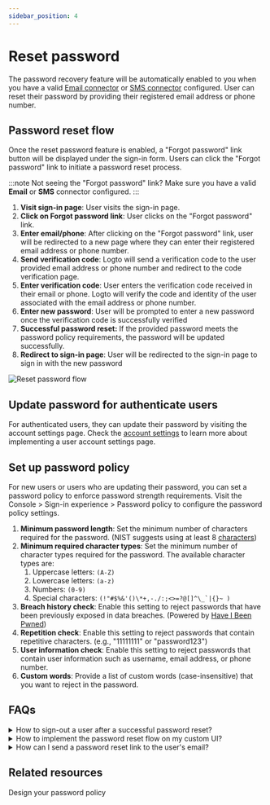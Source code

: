 ```yaml
---
sidebar_position: 4
---
```


# Reset password

The password recovery feature will be automatically enabled to you when you have a valid [Email connector](/connectors/email-connectors) or [SMS connector](/connectors/sms-connectors) configured. User can reset their password by providing their registered email address or phone number.

## Password reset flow

Once the reset password feature is enabled, a "Forgot password" link button will be displayed under the sign-in form. Users can click the "Forgot password" link to initiate a password reset process.

:::note
Not seeing the "Forgot password" link? Make sure you have a valid **Email** or **SMS** connector configured.
:::

1. **Visit sign-in page**: User visits the sign-in page.
2. **Click on Forgot password link**: User clicks on the "Forgot password" link.
3. **Enter email/phone**: After clicking on the "Forgot password" link, user will be redirected to a new page where they can enter their registered email address or phone number.
4. **Send verification code**: Logto will send a verification code to the user provided email address or phone number and redirect to the code verification page.
5. **Enter verification code**: User enters the verification code received in their email or phone. Logto will verify the code and identity of the user associated with the email address or phone number.
6. **Enter new password**: User will be prompted to enter a new password once the verification code is successfully verified
7. **Successful password reset:** If the provided password meets the password policy requirements, the password will be updated successfully.
8. **Redirect to sign-in page**: User will be redirected to the sign-in page to sign in with the new password

![Reset password flow](./assets/reset-password.png)

## Update password for authenticate users

For authenticated users, they can update their password by visiting the account settings page. Check the [account settings](/end-user-flows/account-settings/) to learn more about implementing a user account settings page.

## Set up password policy

For new users or users who are updating their password, you can set a password policy to enforce password strength requirements. Visit the <CloudLink to="/sign-in-experience/password-policy"> Console > Sign-in experience > Password policy</CloudLink> to configure the password policy settings.

1. **Minimum password length**: Set the minimum number of characters required for the password. (NIST suggests using at least 8 [characters](https://pages.nist.gov/800-63-3/sp800-63b.html#sec5))
2. **Minimum required character types**: Set the minimum number of character types required for the password. The available character types are:
   1. Uppercase letters: `(A-Z)`
   2. Lowercase letters: `(a-z)`
   3. Numbers: `(0-9)`
   4. Special characters: ``(!"#$%&'()\*+,-./:;<>=?@[]^\_`|{}~ )``
3. **Breach history check**: Enable this setting to reject passwords that have been previously exposed in data breaches. (Powered by [Have I Been Pwned](https://haveibeenpwned.com/Passwords))
4. **Repetition check**: Enable this setting to reject passwords that contain repetitive characters. (e.g., "11111111" or "password123")
5. **User information check**: Enable this setting to reject passwords that contain user information such as username, email address, or phone number.
6. **Custom words**: Provide a list of custom words (case-insensitive) that you want to reject in the password.

## FAQs

<details>
  <summary> How to sign-out a user after a successful password reset?</summary>

Subscribe to the `PostResetPassword` [webhook event](/developers/webhooks/webhooks-events#user-interaction-hook-events) to receive a notification when a user successfully resets their password. You can then trigger a [sign-out](/end-user-flows/sign-out) action to invalidate the user's current session and redirect them to the sign-in page.

</details>

<details>
  <summary> How to implement the password reset flow on my custom UI?</summary>

You can implement your own password reset flow by using the Logto's **Management API** and **Account API**. Checkout [account settings](/end-user-flows/account-settings/) for more details.

</details>

<details>
  <summary> How can I send a password reset link to the user's email?</summary>

You can create a self-hosted password reset endpoint and utilize the Logto SDK to initiate a sign-in request with [`first_screen`](/end-user-flows/authentication-parameters/first-screen) set to `reset-password`. This will seamlessly redirect the user to the password reset page.

</details>

## Related resources

<Url href="https://blog.logto.io/design-your-password-policy">Design your password policy</Url>
